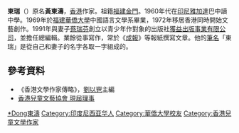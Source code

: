 '''東瑞'''（{{bd|1945年|5月30日|||catIdx=Dong東瑞}}）原名'''黃東濤'''，[[香港|香港]]作家。祖籍[[福建|福建]][[金門|金門]]。1960年代在[[印尼|印尼]][[雅加達|雅加達]]巴中讀中學。1969年於[[福建省|福建]][[華僑大學|華僑大學]]中國語言文學系畢業，1972年移居香港同時開始文藝創作。1991年與妻子[[蔡瑞芬|蔡瑞芬]]創立以青少年作對象的出版社[[獲益出版事業|獲益出版事業有限公司]]，並擔任總編輯。業餘從事寫作，常於《[[成報|成報]]》等報紙撰寫文章。他的[[筆名|筆名]]「東瑞」是從自己和妻子的名字各取一字組成的。

==參考資料==
*《香港文學作家傳略》，[[劉以鬯|劉以鬯]]主編
*[https://web.archive.org/web/20120501020755/http://www.hkcas.org.hk/lsh.html 香港兒童文藝協會 現屆理事]

{{HK-bio-stub}}

[[Category:黃姓|*Dong東濤]]
[[Category:印度尼西亚华人|Category:印度尼西亚华人]]
[[Category:華僑大學校友|Category:華僑大學校友]]
[[Category:香港兒童文學作家|Category:香港兒童文學作家]]